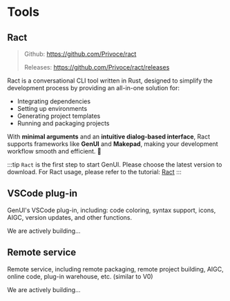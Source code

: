
# Tools

## Ract

> Github: https://github.com/Privoce/ract
>
> Releases: https://github.com/Privoce/ract/releases

Ract is a conversational CLI tool written in Rust, designed to simplify the development process by providing an all-in-one solution for:

- Integrating dependencies
- Setting up environments
- Generating project templates
- Running and packaging projects

With **minimal arguments** and an **intuitive dialog-based interface**, Ract supports frameworks like **GenUI** and **Makepad**, making your development workflow smooth and efficient. 🚀

:::tip
`Ract` is the first step to start GenUI. Please choose the latest version to download. For Ract usage, please refer to the tutorial: [Ract](zh/tools/ract/introduction)
:::

## VSCode plug-in <Badge text="Comming Soon" type="warning" />

GenUI's VSCode plug-in, including: code coloring, syntax support, icons, AIGC, version updates, and other functions.

We are actively building...

## Remote service <Badge text="Comming Soon" type="warning" />

Remote service, including remote packaging, remote project building, AIGC, online code, plug-in warehouse, etc. (similar to V0)

We are actively building...

